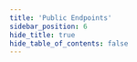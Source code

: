 ```yaml
---
title: 'Public Endpoints'
sidebar_position: 6
hide_title: true
hide_table_of_contents: false
---
```



<PageTitle
  iconUrl="img/side-icon.svg"
  title="Public Endpoints"
  chainId="sidechain-testnet-4"
  version="v0.9.5"
/>

<Endpoints
  api="https://side-t-api.noders.services"
  rpc="https://side-t-rpc.noders.services"
  grpc="https://side-t-grpc.noders.services:443"
  jsonRpc=""
/>

